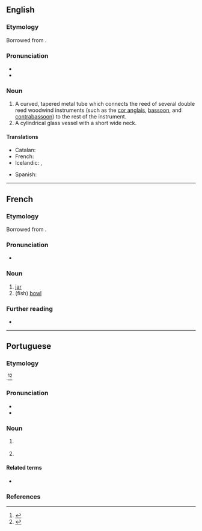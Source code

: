 ==English==
{{wikipedia|bocal}}

===Etymology===
Borrowed from {{bor|en|fr|bocal}}.

===Pronunciation===
* {{enPR|bōˈ kəl|bō kalˈ}}
* {{IPA|en|/ˈboʊkəl/|/boʊˈkæl/}}

===Noun===
{{en-noun}}

# A curved, tapered metal tube which connects the reed of several double reed woodwind instruments (such as the [[cor anglais]], [[bassoon]], and [[contrabassoon]]) to the rest of the instrument.
# A cylindrical glass vessel with a short wide neck.

====Translations====
{{trans-top|metal tube connecting a double reed to the instrument}}
* Catalan: {{t|ca|tudell|m}}
* French: {{t+|fr|bocal}}
* Icelandic: {{qualifier|on bassoons}} {{t|is|ess|n}}, {{qualifier|on instruments of the oboe family}} {{t+|is|krókur|m}}
{{trans-mid}}
* Spanish: {{t|es|tudel|m}}
{{trans-bottom}}

----

==French==

===Etymology===
Borrowed from {{bor|fr|it|boccale}}.

===Pronunciation===
* {{fr-IPA}}

===Noun===
{{fr-noun|m|bocaux}}

# [[jar]]
# (fish) [[bowl]]

===Further reading===
* {{R:TLFi}}

----

==Portuguese==

===Etymology===
{{suffix|pt|boca|al}}.<ref>{{R:pt:Infopédia}}</ref><ref>{{R:Priberam}}</ref>

===Pronunciation===
{{pt-IPA}}
* {{hyphenation|pt|bo|cal}}
* {{homophones|pt|bucal|q1=Portugal}}

===Noun===
{{pt-noun|m|bocais}}

# {{l|en|bit}} {{gloss|metal in horse’s mouth}}
#: {{syn|pt|morso|bocado}}
# {{l|en|nozzle}}

====Related terms====
* {{l|pt|bocado}}

===References===
<references/>
